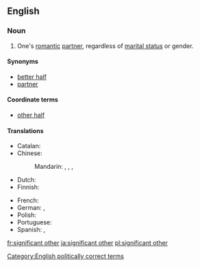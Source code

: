 ==English==

===Noun===
{{en-noun|head=[[significant]] [[other]]}}

# {{context|informal}} One's [[romantic]] [[partner]], regardless of [[marital status]] or gender.

====Synonyms====
* [[better half]]
* [[partner]]

====Coordinate terms====
* [[other half]]

====Translations====
{{trans-top|romantic partner, regardless of marital status}}
* Catalan: {{t+|ca|parella|f}}
* Chinese:
*: Mandarin: {{t|cmn|對象|sc=Hani}}, {{t|cmn|对象|tr=duìxiàng|sc=Hani}}, {{t|cmn|愛人|sc=Hani}}, {{t|cmn|爱人|tr=àiren|sc=Hani}}
* Dutch: {{t-|nl|wederhelft|m|f}}
* Finnish: {{t+|fi|rakas}}
{{trans-mid}}
* French: {{t+|fr|moitié|f}} {{qualifier|literary}}
* German: {{t+|de|Lebensgefährte|m}}, {{t-|de|Lebensgefährtin|f}}
* Polish: {{t+|pl|sympatia|f}}
* Portuguese: {{t-|pt|cara-metade|f}}
* Spanish: {{t+|es|novio|m}}, {{t+|es|novia|f}}
{{trans-bottom}}

[[Category:English politically correct terms]]

[[fr:significant other]]
[[ja:significant other]]
[[pl:significant other]]